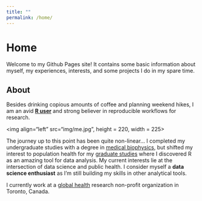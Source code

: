```yaml
---
title: ""
permalink: /home/
---
```


# Home

Welcome to my Github Pages site! It contains some basic information about myself, my experiences, interests, and some projects I do in my spare time. 

## About

Besides drinking copious amounts of coffee and planning weekend hikes, I am an avid **[R user](https://www.r-project.org/)** and strong believer in reproducible workflows for research.  

<img align="left" src="img/me.jpg", height = 220, width = 225>

The journey up to this point has been quite non-linear... I completed my undergraduate studies with a degree in [medical biophysics](https://www.schulich.uwo.ca/biophysics/undergraduate/future_students/what_is_medical_biophysics.html), but shifted my interest to population health for my [graduate studies](https://www.bu.edu/sph/) where I discovered R as an amazing tool for data analysis. My current interests lie at the intersection of data science and public health. I consider myself a **data science enthusiast** as I'm still building my skills in other analytical tools.  

I currently work at a [global health](http://www.cghr.org/) research non-profit organization in Toronto, Canada.  
